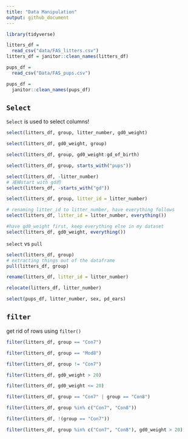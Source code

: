 ```yaml
---
title: "Data Manipulation"
output: github_document
---
```

```r
library(tidyverse)

```

```r
litters_df =
  read_csv("data/FAS_litters.csv")
litters_df = janitor::clean_names(litters_df)

pups_df = 
  read_csv("Data/FAS_pups.csv")

pups_df =
  janitor::clean_names(pups_df)

```


## `Select`

`Select` is used to select columns!
```r

select(litters_df, group, litter_number, gd0_weight)

select(litters_df, gd0_weight, group)

select(litters_df, group, gd0_weight:gd_of_birth)

select(litters_df, group, starts_with("pups"))

select(litters_df, -litter_number)
# 减掉start with gd的
select(litters_df, -starts_with("gd"))

select(litters_df, group, litter_id = litter_number)

# renaming litter_id to litter_number, have everything follows
select(litters_df, litter_id = litter_number, everything())

#have gd0_weight first, keep everything else in my dataset
select(litters_df, gd0_weight, everything())
```

`select` vs `pull`

```r
select(litters_df, group)
# extracting things out of the dataframe
pull(litters_df, group)
```

```r
rename(litters_df, litter_id = litter_number)

relocate(litters_df, litter_number)
```

```r
select(pups_df, litter_number, sex, pd_ears)
```

## `filter`

get rid of rows using `filter()`

```r
filter(litters_df, group == "Con7")

filter(litters_df, group == "Mod8")

filter(litters_df, group != "Con7")

filter(litters_df, gd0_weight > 20)

filter(litters_df, gd0_weight <= 20)

filter(litters_df, group == "Con7" | group == "Con8")

filter(litters_df, group %in% c("Con7", "Con8"))

filter(litters_df, !(group == "Con7"))

filter(litters_df, group %in% c("Con7", "Con8"), gd0_weight > 20)
```

